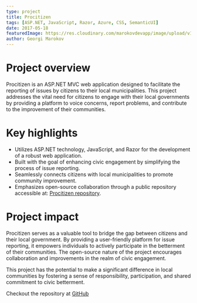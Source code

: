 ```yaml
---
type: project
title: Procitizen
tags: [ASP.NET, JavaScript, Razor, Azure, CSS, SemanticUI]
date: 2017-05-18
featuredImage: https://res.cloudinary.com/marokovdevapp/image/upload/v1698093938/Projects/ahrida.org/ahrida-logo_kikndy.png
author: Georgi Marokov
---
```


# Project overview

Procitizen is an ASP.NET MVC web application designed to facilitate the reporting of issues by citizens to their local
municipalities. This project addresses the vital need for citizens to engage with their local governments by providing a
platform to voice concerns, report problems, and contribute to the improvement of their communities.

# Key highlights

- Utilizes ASP.NET technology, JavaScript, and Razor for the development of a robust web application.
- Built with the goal of enhancing civic engagement by simplifying the process of issue reporting.
- Seamlessly connects citizens with local municipalities to promote community improvement.
- Emphasizes open-source collaboration through a public repository accessible at:
  [Procitizen repository](https://github.com/gmarokov/Procitizen).

# Project impact

Procitizen serves as a valuable tool to bridge the gap between citizens and their local government. By providing a
user-friendly platform for issue reporting, it empowers individuals to actively participate in the betterment of their
communities. The open-source nature of the project encourages collaboration and improvements in the realm of civic
engagement.

This project has the potential to make a significant difference in local communities by fostering a sense of
responsibility, participation, and shared commitment to civic betterment.

Checkout the repository at [GitHub](https://github.com/gmarokov/Procitizen)
